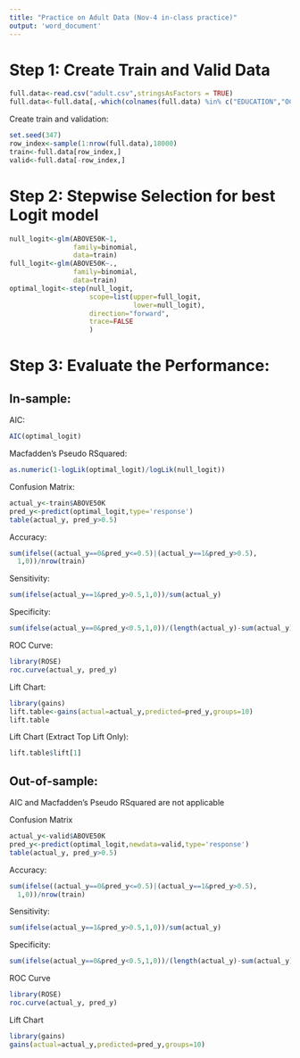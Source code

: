 ```yaml
---
title: "Practice on Adult Data (Nov-4 in-class practice)"
output: 'word_document'
---
```


# Step 1: Create Train and Valid Data
```r
full.data<-read.csv("adult.csv",stringsAsFactors = TRUE)
full.data<-full.data[,-which(colnames(full.data) %in% c("EDUCATION","OCCUPATION"))]
```

Create train and validation:
```r
set.seed(347)
row_index<-sample(1:nrow(full.data),18000)
train<-full.data[row_index,]
valid<-full.data[-row_index,]
```


# Step 2: Stepwise Selection for best Logit model
```r
null_logit<-glm(ABOVE50K~1,
                family=binomial,
                data=train)
full_logit<-glm(ABOVE50K~.,
                family=binomial,
                data=train)
optimal_logit<-step(null_logit,
                    scope=list(upper=full_logit,
                               lower=null_logit),
                    direction="forward",
                    trace=FALSE
                    )
```

# Step 3: Evaluate the Performance:

## In-sample:
AIC:
```r
AIC(optimal_logit)
```

Macfadden's Pseudo RSquared:
```r
as.numeric(1-logLik(optimal_logit)/logLik(null_logit))
```

Confusion Matrix:
```r
actual_y<-train$ABOVE50K
pred_y<-predict(optimal_logit,type='response')
table(actual_y, pred_y>0.5)
```

Accuracy:
```r
sum(ifelse((actual_y==0&pred_y<=0.5)|(actual_y==1&pred_y>0.5),
  1,0))/nrow(train)
```

Sensitivity:
```r
sum(ifelse(actual_y==1&pred_y>0.5,1,0))/sum(actual_y)
```

Specificity:
```r
sum(ifelse(actual_y==0&pred_y<0.5,1,0))/(length(actual_y)-sum(actual_y))
```

ROC Curve:
```r
library(ROSE)
roc.curve(actual_y, pred_y)
```

Lift Chart:
```r
library(gains)
lift.table<-gains(actual=actual_y,predicted=pred_y,groups=10)
lift.table
```

Lift Chart (Extract Top Lift Only):
```r
lift.table$lift[1]
```

## Out-of-sample:
AIC and Macfadden's Pseudo RSquared are not applicable

Confusion Matrix
```r
actual_y<-valid$ABOVE50K
pred_y<-predict(optimal_logit,newdata=valid,type='response')
table(actual_y, pred_y>0.5)
```

Accuracy:
```r
sum(ifelse((actual_y==0&pred_y<=0.5)|(actual_y==1&pred_y>0.5),
  1,0))/nrow(train)
```

Sensitivity:
```r
sum(ifelse(actual_y==1&pred_y>0.5,1,0))/sum(actual_y)
```

Specificity:
```r
sum(ifelse(actual_y==0&pred_y<0.5,1,0))/(length(actual_y)-sum(actual_y))
```

ROC Curve
```r
library(ROSE)
roc.curve(actual_y, pred_y)
```

Lift Chart
```r
library(gains)
gains(actual=actual_y,predicted=pred_y,groups=10)
```

